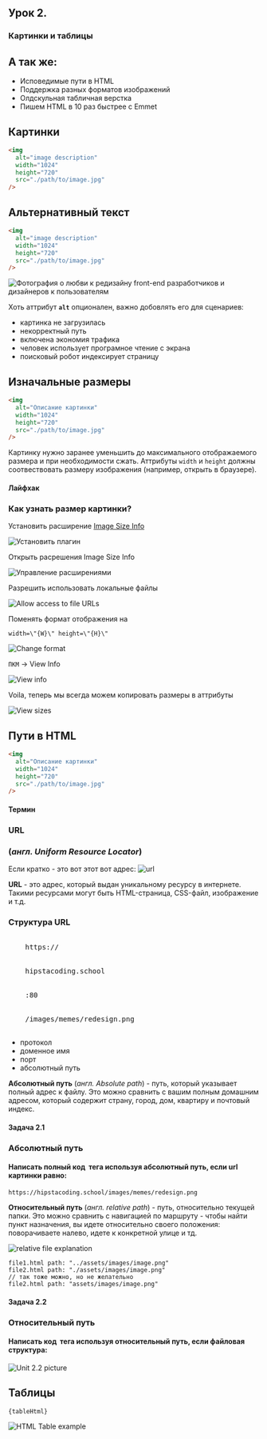 
<section
  data-background={background}
  data-background-size="cover"
  data-background-position="top left"
  data-background-opacity={0.1}
>


<section>


## Урок 2.

# Картинки и таблицы

</section>
<section>


## А так же:

- Исповедимые пути в HTML
- Поддержка разных форматов изображений
- Олдскульная табличная верстка
- Пишем HTML в 10 раз быстрее с Emmet

</section>
</section>
<section data-auto-animate>


## Картинки

```html [1-7]
<img
  alt="image description"
  width="1024"
  height="720"
  src="./path/to/image.jpg"
/>
```

</section>
<section data-auto-animate>
<section data-auto-animate>


## Альтернативный текст

```html [2]
<img
  alt="image description"
  width="1024"
  height="720"
  src="./path/to/image.jpg"
/>
```

</section>


<section>


![Фотография о любви к редизайну front-end разработчиков и дизайнеров к пользователям](./images/alt-text.png)

</section>


<section>


Хоть аттрибут **`alt`** опционален, важно добовлять его для сценариев:

- картинка не загрузилась
- некорректный путь
- включена экономия трафика
- человек использует програмное чтение с экрана
- поисковый робот индексирует страницу

</section>
</section>
<section>
<section>


## Изначальные размеры

```html [3,4]
<img
  alt="Описание картинки"
  width="1024"
  height="720"
  src="./path/to/image.jpg"
/>
```

</section>
<section>


Картинку нужно заранее уменьшить до максимального отображаемого размера и при необходимости сжать.
Аттрибуты `width` и `height` должны соотвествовать размеру изображения (например, открыть в браузере).

</section>
<section>


<div className="r-stack">


<div data-fragment-index={1} class="fragment fade-out">


#### **Лайфхак**

### Как узнать размер картинки?

</div>


<div data-fragment-index={1} class="fragment fade-in-then-out">


Установить расширение [Image Size Info](https://chrome.google.com/webstore/detail/image-size-info/oihdhfbfoagfkpcncinlbhfdgpegcigf)

![Установить плагин](./images/install-plugin.png)

</div>


<div class="fragment fade-in-then-out">
Открыть расрешения Image Size Info


![Управление расширениями](./images/manage-extensions.png)

</div>


<div class="fragment fade-in-then-out">
Разрешить использовать локальные файлы


![Allow access to file URLs](./images/allow-local-url.png)

</div>


<div class="fragment fade-in-then-out">


Поменять формат отображения на

```
width=\"{W}\" height=\"{H}\"
```

![Change format](./images/add-custom-template.png)

</div>


<div class="fragment fade-in-then-out full-screen">


`ПКМ` -> View Info

![View info](./images/view-info.png)

</div>
<div class="fragment fade-in">


Voila, теперь мы всегда можем копировать размеры в аттрибуты

![View sizes](./images/view-info-final.png)

</div>


</div>
</section>
</section>
<section>
<section>


## Пути в HTML

```html [5]
<img
  alt="Описание картинки"
  width="1024"
  height="720"
  src="./path/to/image.jpg"
/>
```
</section>
<section>

#### Термин

### URL 

### (_англ. Uniform Resource Locator_)

<div className="fragment">

Если кратко - это вот этот вот адрес:
![url](./images/url.png)

</div>

</section>
<section>


**URL**  - это адрес, который выдан уникальному ресурсу в интернете.
Такими ресурсами могут быть HTML-страница, CSS-файл, изображение и т.д.

</section>
<section>


### Структура URL

<pre className="hljs">
  <span className="fragment highlight-current-blue" data-fragment-index={1}>
    https://
  </span>
  <span className="fragment highlight-current-blue" data-fragment-index={2}>
    hipstacoding.school
  </span>
  <span className="fragment highlight-current-blue" data-fragment-index={3}>
    :80
  </span>
  <span className="fragment highlight-current-blue" data-fragment-index={4}>
    /images/memes/redesign.png
  </span>
</pre>

<ul>
  <li className="fragment highlight-current-blue" data-fragment-index={1}>
    протокол
  </li>
  <li className="fragment highlight-current-blue" data-fragment-index={2}>
    доменное имя
  </li>
  <li className="fragment highlight-current-blue" data-fragment-index={3}>
    порт
  </li>
  <li className="fragment highlight-current-blue" data-fragment-index={4}>
    абсолютный путь
  </li>
</ul>

</section>
<section>


**Абсолютный путь** (_англ. Absolute path_) - путь, который указывает полный адрес к файлу.
Это можно сравнить с вашим полным домашним адресом, который содержит страну, город, дом, квартиру и
почтовый индекс.

</section>
<section>

#### Задача 2.1

### Абсолютный путь

#### Написать полный код <img /> тега используя абсолютный путь, если url картинки равно:

```text
https://hipstacoding.school/images/memes/redesign.png
```

</section>
<section>

<HorizontalCodeEditor placeholder="Пиши код тут" />

</section>
<section>

**Относительный путь** (_англ. relative path_) - путь, относительно текущей папки.
Это можно сравнить с навигацией по маршруту - чтобы найти пункт назначения, вы идете
относительно своего положения: поворачиваете налево, идете к конкретной улице и тд.


</section>
<section>

![relative file explanation](./images/relative-path.png)

```
file1.html path: "../assets/images/image.png"
file2.html path: "./assets/images/image.png"
// так тоже можно, но не желательно
file2.html path: "assets/images/image.png"
```

</section>
<section>

#### Задача 2.2

### Относительный путь

#### Написать код <img /> тега используя относительный путь, если файловая структура:

![Unit 2.2 picture](./images/unit-2.png)

</section>
<section>

<HorizontalCodeEditor placeholder="Пиши код тут" />

</section>
</section>
<section>
<section>

## Таблицы

<pre><Code>{tableHtml}</Code></pre>

</section>
<section>

![HTML Table example](./images/basic-table.png)

</section>
</section>
<section>
<section>



</section>
</section>